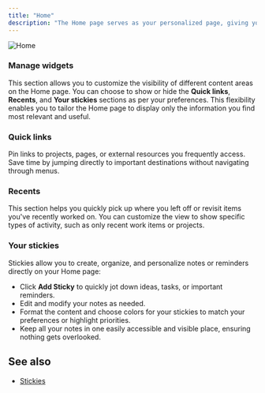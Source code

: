 ```yaml
---
title: "Home"
description: "The Home page serves as your personalized page, giving you quick access to essential tools, recent activity, and key features to enhance productivity. Here's everything you need to know about setting up and using the Home page efficiently."
---
```


![Home](/images/core-concepts/account/account/home-page.webp)

### Manage widgets[​](#manage-widgets "Direct link to Manage widgets")

This section allows you to customize the visibility of different content areas on the Home page. You can choose to show or hide the **Quick links**, **Recents**, and **Your stickies** sections as per your preferences. This flexibility enables you to tailor the Home page to display only the information you find most relevant and useful.

### Quick links[​](#quick-links "Direct link to Quick links")

Pin links to projects, pages, or external resources you frequently access. Save time by jumping directly to important destinations without navigating through menus.

### Recents[​](#recents "Direct link to Recents")

This section helps you quickly pick up where you left off or revisit items you've recently worked on. You can customize the view to show specific types of activity, such as only recent work items or projects.

### Your stickies[​](#your-stickies "Direct link to Your stickies")

Stickies allow you to create, organize, and personalize notes or reminders directly on your Home page:

* Click **Add Sticky** to quickly jot down ideas, tasks, or important reminders.
* Edit and modify your notes as needed.
* Format the content and choose colors for your stickies to match your preferences or highlight priorities.
* Keep all your notes in one easily accessible and visible place, ensuring nothing gets overlooked.

## See also[​](#see-also "Direct link to See also")

* [Stickies](/core-concepts/stickies)
